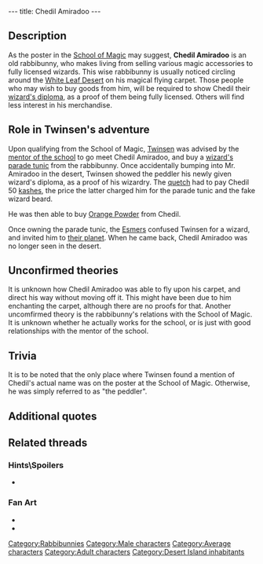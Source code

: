 ---
title: Chedil Amiradoo
---

{{Character|
Name=Chedil Amiradoo|
Image=Chedil Amiradoo.gif|
Race=[[Rabbibunny]]|
Gender=Male|
Size=Medium|
Age=Adult}}

{{Quote|
Quote=My dear sir, my goods are only available to fully licensed wizards.|
Character=Chedil Amiradoo}}

== Description ==
As the poster in the [[School of Magic]] may suggest, '''Chedil Amiradoo''' is an old rabbibunny, who makes living from selling various magic accessories to fully licensed wizards. This wise rabbibunny is usually noticed circling around the [[White Leaf Desert]] on his magical flying carpet. Those people who may wish to buy goods from him, will be required to show Chedil their [[wizard's diploma]], as a proof of them being fully licensed. Others will find less interest in his merchandise.

== Role in Twinsen's adventure ==
Upon qualifying from the School of Magic, [[Twinsen]] was advised by the [[mentor of the school of magic|mentor of the school]] to go meet Chedil Amiradoo, and buy a [[wizard's parade tunic]] from the rabbibunny. Once accidentally bumping into Mr. Amiradoo in the desert, Twinsen showed the peddler his newly given wizard's diploma, as a proof of his wizardry. The [[quetch]] had to pay Chedil 50 [[kashes]], the price the latter charged him for the parade tunic and the fake wizard beard.

He was then able to buy [[Orange Powder]] from Chedil.

Once owning the parade tunic, the [[Esmers]] confused Twinsen for a wizard, and invited him to [[Zeelich|their planet]]. When he came back, Chedil Amiradoo was no longer seen in the desert.

== Unconfirmed theories ==
It is unknown how Chedil Amiradoo was able to fly upon his carpet, and direct his way without moving off it. This might have been due to him enchanting the carpet, although there are no proofs for that.
Another uncomfirmed theory is the rabbibunny's relations with the School of Magic. It is unknown whether he actually works for the school, or is just with good relationships with the mentor of the school.

== Trivia ==
It is to be noted that the only place where Twinsen found a mention of Chedil's actual name was on the poster at the School of Magic. Otherwise, he was simply referred to as "the peddler".

== Additional quotes ==
{{Quote|
Quote=Ah, you must be Twinsen. Congratulations for passing your examination. If you want a magician's tunic it'll only cost you 50 kashes. We'll throw in a false beard to make you look like an old magician. Interested?|
Character=Chedil Amiradoo}}
{{Quote|
Quote=Now that you are a wizard, I can sell you some orange powder. It costs 10 Kashes, and will recharge you in Magic and Life Points.|
Character=Chedil Amiradoo}}
{{Quote|
Quote=I know where it is, but I don't have the right to tell you.|
Character=Chedil Amiradoo}}
{{Quote|
Quote=I saw Ker'aooc pass by a while back. Told me the Esmers had invited him...someplace or other. Regardless, he was going to the Hacienda.|
Character=Chedil Amiradoo}}
{{Quote|
Quote=Bravo Twinsen. You now bear the title of wizard. I don't have any spare wizard's parade tunics left. But there is a peddler on the island. I'll contact him and ask him to give you one. Go find him. Also, let your beard grow.|
Character=Mentor of the School of Magic}}
{{Quote|
Quote=Looking for a costume or Magic accessories? Well, Chedil Amiradoo has a deal that'll make your head spin. Low, low prices and after-sales service. Currently doing the rounds on your island.|
Character=Notice board at the School of Magic}}

== Related threads ==
=== Hints\Spoilers ===
* {{thread|id=3842|title=The funniest hints ever, & more! (Could anybody tell some more)}}

=== Fan Art ===
* {{post|id=74935|title=Metal Gear Twinsen}}
* {{post|id=112171|title=Lba3}}

[[Category:Rabbibunnies]]
[[Category:Male characters]]
[[Category:Average characters]]
[[Category:Adult characters]]
[[Category:Desert Island inhabitants]]